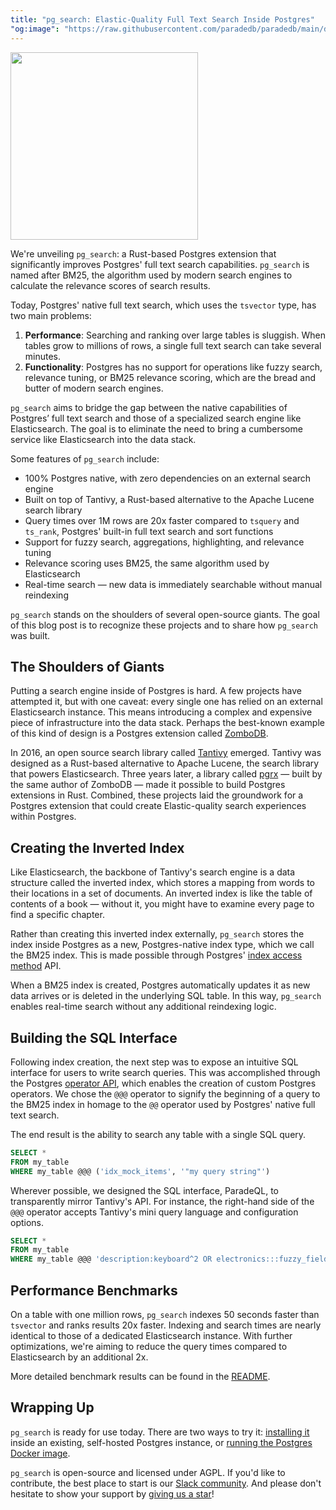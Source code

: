 ```yaml
---
title: "pg_search: Elastic-Quality Full Text Search Inside Postgres"
"og:image": "https://raw.githubusercontent.com/paradedb/paradedb/main/docs/images/bm25.png"
---
```


<img height="300" src="/images/bm25.png" noZoom />

We're unveiling `pg_search`: a Rust-based Postgres extension that significantly improves Postgres' full text
search capabilities. `pg_search` is named after BM25, the algorithm used by modern search engines to calculate the
relevance scores of search results.

Today, Postgres' native full text search, which uses the `tsvector` type, has two main problems:

1. **Performance**: Searching and ranking over large tables is sluggish. When tables grow to millions of rows, a single full text search can take several minutes.
2. **Functionality**: Postgres has no support for operations like fuzzy search, relevance tuning, or
   BM25 relevance scoring, which are the bread and butter of modern search engines.

`pg_search` aims to bridge the gap between the native capabilities of Postgres’ full text search and those of a specialized search engine like Elasticsearch.
The goal is to eliminate the need to bring a cumbersome service like Elasticsearch into the data stack.

Some features of `pg_search` include:

- 100% Postgres native, with zero dependencies on an external search engine
- Built on top of Tantivy, a Rust-based alternative to the Apache Lucene search library
- Query times over 1M rows are 20x faster compared to `tsquery` and `ts_rank`, Postgres' built-in full text search and sort functions
- Support for fuzzy search, aggregations, highlighting, and relevance tuning
- Relevance scoring uses BM25, the same algorithm used by Elasticsearch
- Real-time search — new data is immediately searchable without manual reindexing

`pg_search` stands on the shoulders of several open-source giants. The goal of this blog post is to recognize these projects
and to share how `pg_search` was built.

## The Shoulders of Giants

Putting a search engine inside of Postgres is hard. A few projects have attempted it, but with one caveat: every
single one has relied on an external Elasticsearch instance. This means introducing a
complex and expensive piece of infrastructure into the data stack. Perhaps the best-known example of this kind of design
is a Postgres extension called [ZomboDB](https://github.com/zombodb/zombodb).

In 2016, an open source search library called [Tantivy](https://github.com/quickwit-oss/tantivy) emerged. Tantivy
was designed as a Rust-based alternative to Apache Lucene, the search library that powers Elasticsearch.
Three years later, a library called [pgrx](https://github.com/pgcentralfoundation/pgrx) — built by the same
author of ZomboDB — made it possible to build Postgres extensions in Rust.
Combined, these projects laid the groundwork for a Postgres extension that could create Elastic-quality
search experiences within Postgres.

## Creating the Inverted Index

Like Elasticsearch, the backbone of Tantivy's search engine is a data structure called the inverted index,
which stores a mapping from words to their locations in a set of documents. An inverted index
is like the table of contents of a book — without it, you might have to examine every page to find
a specific chapter.

Rather than creating this inverted index externally, `pg_search` stores the
index inside Postgres as a new, Postgres-native index type, which we call the BM25 index. This is made possible
through Postgres' [index access method](https://www.postgresql.org/docs/current/indexam.html) API.

When a BM25 index is created, Postgres automatically updates it as new data arrives
or is deleted in the underlying SQL table. In this way, `pg_search` enables real-time search without any
additional reindexing logic.

## Building the SQL Interface

Following index creation, the next step was to expose an intuitive SQL interface for users to write search queries.
This was accomplished through the Postgres [operator API](https://www.postgresql.org/docs/current/sql-createoperator.html),
which enables the creation of custom Postgres operators. We chose the `@@@` operator to signify the beginning
of a query to the BM25 index in homage to the `@@` operator used by Postgres' native full text search.

The end result is the ability to search any table with a single SQL query.

```sql
SELECT *
FROM my_table
WHERE my_table @@@ ('idx_mock_items', '"my query string"')
```

Wherever possible, we designed the SQL interface, ParadeQL, to transparently mirror Tantivy's API. For instance,
the right-hand side of the `@@@` operator accepts Tantivy's mini query language and configuration options.

```sql
SELECT *
FROM my_table
WHERE my_table @@@ 'description:keyboard^2 OR electronics:::fuzzy_fields=description&distance=2'
```

## Performance Benchmarks

On a table with one million rows, `pg_search` indexes 50 seconds faster than `tsvector` and ranks results
20x faster. Indexing and search times are nearly identical to those of a dedicated Elasticsearch instance.
With further optimizations, we're aiming to reduce the query times compared to Elasticsearch
by an additional 2x.

More detailed benchmark results can be found in the [README](https://github.com/paradedb/paradedb/blob/dev/benchmarks/README.md).

## Wrapping Up

`pg_search` is ready for use today. There are two ways to try it: [installing it](https://github.com/paradedb/paradedb/tree/dev/pg_search#installation) inside an existing, self-hosted Postgres instance,
or [running the Postgres Docker image](https://github.com/paradedb/paradedb#from-self-hosted-postgres).

`pg_search` is open-source and licensed under AGPL. If you'd like to contribute, the best place to start is our
[Slack community](https://join.slack.com/t/paradedbcommunity/shared_invite/zt-217mordsh-ielS6BiZf7VW3rqKBFgAlQ). And please don't hesitate to show your support by
[giving us a star](https://github.com/paradedb/paradedb)!
